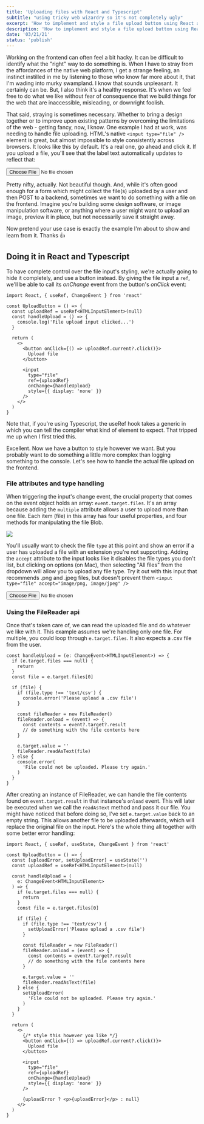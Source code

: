 ```yaml
---
title: 'Uploading files with React and Typescript'
subtitle: "using tricky web wizardry so it's not completely ugly"
excerpt: 'How to implement and style a file upload button using React and Typescript.'
description: 'How to implement and style a file upload button using React and Typescript.'
date: '03/21/21'
status: 'publish'
---
```


<Dropcap>
  Working on the frontend can often feel a bit hacky. It can
  be difficult to identify what the "right" way to do
  something is. When I have to stray from the affordances of
  the native web platform, I get a strange feeling, an
  instinct instilled in me by listening to those who know
  far more about it, that I'm wading into murky swampland. I
  know that sounds unpleasant. It certainly can be. But, I
  also think it's a healthy response. It's when we feel free
  to do what we like without fear of consequence that we
  build things for the web that are inaccessible,
  misleading, or downright foolish.
</Dropcap>

That said, straying is sometimes necessary. Whether to bring a design together or to improve upon existing patterns
by overcoming the limitations of the web - getting fancy, now, I know. One example I had at work, was needing to
handle file uploading. HTML's native `<input type="file" />` element is great, but almost impossible to style
consistently across browsers. It looks like this by default. It's a real one, go ahead and click it. If you upload
a file, you'll see that the label text automatically updates to reflect that:

<div
  style={{
    display: 'flex',
    justifyContent: 'center',
    marginBottom: '1.5rem'
  }}
>
  <input type="file" />
</div>

Pretty nifty, actually. Not beautiful though. And, while it's often good enough for a form which might collect the file(s)
uploaded by a user and then POST to a backend, sometimes we want to do something with a file on the frontend. Imagine
you're building some design software, or image manipulation software, or anything where a user might want to upload an image,
preview it in place, but not necessarily save it straight away.

Now pretend your use case is exactly the example I'm about to show and learn from it. Thanks 👍

## Doing it in React and Typescript

To have complete control over the file input's styling, we're actually going to hide it completely, and use a button instead.
By giving the file input a `ref`, we'll be able to call its _onChange_ event from the button's _onClick_ event:

```tsx title=UploadButton.tsx
import React, { useRef, ChangeEvent } from 'react'

const UploadButton = () => {
  const uploadRef = useRef<HTMLInputElement>(null)
  const handleUpload = () => {
    console.log('File upload input clicked...')
  }

  return (
    <>
      <button onClick={() => uploadRef.current?.click()}>
        Upload file
      </button>

      <input
        type="file"
        ref={uploadRef}
        onChange={handleUpload}
        style={{ display: 'none' }}
      />
    </>
  )
}
```

<div
  style={{
    background: 'hsl(44deg 100% 91%)',
    border: '1px solid hsl(44deg 71% 80%)',
    padding: '1rem 2rem',
    borderRadius: '4px',
    marginBottom: '1.5rem'
  }}
>
  Note that, if you're using Typescript, the useRef hook
  takes a generic in which you can tell the compiler what
  kind of element to expect. That tripped me up when I first
  tried this.
</div>

Excellent. Now we have a button to style however we want. But you probably want to do something
a little more complex than logging something to the console. Let's see how to handle the actual
file upload on the frontend.

### File attributes and type handling

When triggering the input's change event, the crucial property that comes on the event object
holds an array: `event.target.files`. It's an array because adding the `multiple` attribute allows
a user to upload more than one file. Each item (file) in this array has four useful properties, and
four methods for manipulating the file Blob.

<img
  src="/images/file-properties.png"
  width={872}
  height={414}
/>

You'll usually want to check the file `type` at this point and show an error if a user has uploaded
a file with an extension you're not supporting. Adding the `accept` attribute to the input looks like
it disables the file types you don't list, but clicking on options (on Mac), then selecting "All files"
from the dropdown will allow you to upload any file type. Try it out with this input that recommends
.png and .jpeg files, but doesn't prevent them `<input type="file" accept="image/png, image/jpeg" />`

<div
  style={{
    display: 'flex',
    justifyContent: 'center',
    marginBottom: '1.5rem'
  }}
>
  <input type="file" accept="image/png, image/jpeg" />
</div>

### Using the FileReader api

Once that's taken care of, we can read the uploaded file and do whatever we like with it. This example
assumes we're handling only one file. For multiple, you could loop through `e.target.files`. It also
expects a .csv file from the user.

```tsx
const handleUpload = (e: ChangeEvent<HTMLInputElement>) => {
  if (e.target.files === null) {
    return
  }
  const file = e.target.files[0]

  if (file) {
    if (file.type !== 'text/csv') {
      console.error('Please upload a .csv file')
    }

    const fileReader = new FileReader()
    fileReader.onload = (event) => {
      const contents = event?.target?.result
      // do something with the file contents here
    }

    e.target.value = ''
    fileReader.readAsText(file)
  } else {
    console.error(
      'File could not be uploaded. Please try again.'
    )
  }
}
```

After creating an instance of FileReader, we can handle the file contents found on `event.target.result`
in that instance's `onload` event. This will later be executed when we call the `readAsText` method and
pass it our file. You might have noticed that before doing so, I've set `e.target.value` back to an empty
string. This allows another file to be uploaded afterwards, which will replace the original file on the
input. Here's the whole thing all together with some better error handling:

```tsx title=UploadButton.tsx
import React, { useRef, useState, ChangeEvent } from 'react'

const UploadButton = () => {
  const [uploadError, setUploadError] = useState('')
  const uploadRef = useRef<HTMLInputElement>(null)

  const handleUpload = (
    e: ChangeEvent<HTMLInputElement>
  ) => {
    if (e.target.files === null) {
      return
    }
    const file = e.target.files[0]

    if (file) {
      if (file.type !== 'text/csv') {
        setUploadError('Please upload a .csv file')
      }

      const fileReader = new FileReader()
      fileReader.onload = (event) => {
        const contents = event?.target?.result
        // do something with the file contents here
      }

      e.target.value = ''
      fileReader.readAsText(file)
    } else {
      setUploadError(
        'File could not be uploaded. Please try again.'
      )
    }
  }

  return (
    <>
      {/* style this however you like */}
      <button onClick={() => uploadRef.current?.click()}>
        Upload file
      </button>

      <input
        type="file"
        ref={uploadRef}
        onChange={handleUpload}
        style={{ display: 'none' }}
      />

      {uploadError ? <p>{uploadError}</p> : null}
    </>
  )
}
```
